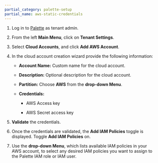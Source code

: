 ```yaml
---
partial_category: palette-setup
partial_name: aws-static-credentials
---
```


1. Log in to [Palette](https://console.spectrocloud.com) as tenant admin.

2. From the left **Main Menu**, click on **Tenant Settings**.

3. Select **Cloud Accounts**, and click **Add AWS Account**.

4. In the cloud account creation wizard provide the following information:

   - **Account Name:** Custom name for the cloud account.

   - **Description:** Optional description for the cloud account.

   - **Partition:** Choose **AWS** from the **drop-down Menu**.

   - **Credentials:**

     - AWS Access key
     
     - AWS Secret access key

5. **Validate** the credentials.

6. Once the credentials are validated, the **Add IAM Policies** toggle is displayed. Toggle **Add IAM Policies** on.

7. Use the **drop-down Menu**, which lists available IAM policies in your AWS account, to select any desired IAM
   policies you want to assign to the Palette IAM role or IAM user.